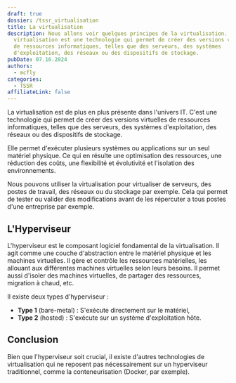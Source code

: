 ```yaml
---
draft: true
dossier: /tssr_virtualisation
title: La virtualisation
description: Nous allons voir quelques principes de la virtualisation. La
  virtualisation est une technologie qui permet de créer des versions virtuelles
  de ressources informatiques, telles que des serveurs, des systèmes
  d'exploitation, des réseaux ou des dispositifs de stockage.
pubDate: 07.16.2024
authors:
  - mcfly
categories:
  - TSSR
affiliateLink: false
---
```

La virtualisation est de plus en plus présente dans l'univers IT. C'est une technologie qui permet de créer des versions virtuelles de ressources informatiques, telles que des serveurs, des systèmes d'exploitation, des réseaux ou des dispositifs de stockage.

Elle permet d'exécuter plusieurs systèmes ou applications sur un seul matériel physique. Ce qui en résulte une optimisation des ressources, une réduction des coûts, une flexibilité et évolutivité et l'isolation des environnements.

Nous pouvons utiliser la virtualisation pour virtualiser de serveurs, des postes de travail, des réseaux ou du stockage par exemple. Cela qui permet de tester ou valider des modifications avant de les répercuter a tous postes d'une entreprise par exemple.



## L'Hyperviseur

L'hyperviseur est le composant logiciel fondamental de la virtualisation. Il agit comme une couche d'abstraction entre le matériel physique et les machines virtuelles. Il gère et contrôle les ressources matérielles, les allouant aux différentes machines virtuelles selon leurs besoins. Il permet aussi d'isoler des machines virtuelles, de partager des ressources, migration à chaud, etc.

Il existe deux types d'hyperviseur :

* **Type 1** (bare-metal) : S'exécute directement sur le matériel,
* **Type 2** (hosted) : S'exécute sur un système d'exploitation hôte.

















## Conclusion

Bien que l'hyperviseur soit crucial, il existe d'autres technologies de virtualisation qui ne reposent pas nécessairement sur un hyperviseur traditionnel, comme la conteneurisation (Docker, par exemple).
